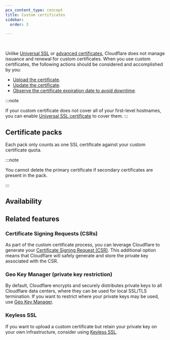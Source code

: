 ```yaml
---
pcx_content_type: concept
title: Custom certificates
sidebar:
  order: 3

---
```



<Render file="custom-certificates-definition" /> <br/>

Unlike [Universal SSL](/ssl/edge-certificates/universal-ssl/) or [advanced certificates](/ssl/edge-certificates/advanced-certificate-manager/), Cloudflare does not manage issuance and renewal for custom certificates.
When you use custom certificates, the following actions should be considered and accomplished by you:

* [Upload the certificate](/ssl/edge-certificates/custom-certificates/uploading/#upload-a-custom-certificate).
* [Update the certificate](/ssl/edge-certificates/custom-certificates/uploading/#update-an-existing-custom-certificate).
* [Observe the certificate expiration date to avoid downtime](/ssl/edge-certificates/custom-certificates/renewing/).

:::note

If your custom certificate does not cover all of your first-level hostnames, you can enable [Universal SSL certificate](/ssl/edge-certificates/universal-ssl/) to cover them. 
:::

## Certificate packs

<Render file="custom-cert-ciphers" />

Each pack only counts as one SSL certificate against your custom certificate quota.

:::note


You cannot delete the primary certificate if secondary certificates are present in the pack.


:::

## Availability

<FeatureTable id="ssl.custom_certificates" />

## Related features

### Certificate Signing Requests (CSRs)

As part of the custom certificate process, you can leverage Cloudflare to generate your [Certificate Signing Request (CSR)](/ssl/edge-certificates/additional-options/certificate-signing-requests/). This additional option means that Cloudflare will safely generate and store the private key associated with the CSR.

### Geo Key Manager (private key restriction)

By default, Cloudflare encrypts and securely distributes private keys to all Cloudflare data centers, where they can be used for local SSL/TLS termination. If you want to restrict where your private keys may be used, use [Geo Key Manager](/ssl/edge-certificates/geokey-manager/).

### Keyless SSL

If you want to upload a custom certificate but retain your private key on your own infrastructure, consider using [Keyless SSL](/ssl/keyless-ssl/).
